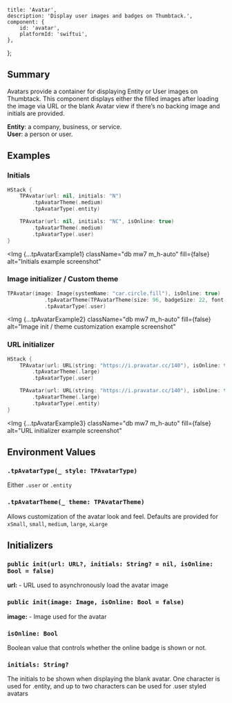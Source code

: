 
    title: 'Avatar',
    description: 'Display user images and badges on Thumbtack.',
    component: {
        id: 'avatar',
        platformId: 'swiftui',
    },
};



## Summary

Avatars provide a container for displaying Entity or User images on Thumbtack. This component displays either the filled images after loading the image via URL or the blank Avatar view if there’s no backing image and initials are provided.

<div>
    <b>Entity</b>: a company, business, or service.
</div>

<div>
    <b>User</b>: a person or user.
</div>

## Examples

### Initials

```swift
HStack {
    TPAvatar(url: nil, initials: "N")
        .tpAvatarTheme(.medium)
        .tpAvatarType(.entity)

    TPAvatar(url: nil, initials: "NC", isOnline: true)
        .tpAvatarTheme(.medium)
        .tpAvatarType(.user)
}
```

<Img
    {...tpAvatarExample1}
    className="db mw7 m_h-auto"
    fill={false}
    alt="Initials example screenshot"
></Img>

### Image initializer / Custom theme

```swift
TPAvatar(image: Image(systemName: "car.circle.fill"), isOnline: true)
            .tpAvatarTheme(TPAvatarTheme(size: 96, badgeSize: 22, font: .callout))
            .tpAvatarType(.user)
```

<Img
    {...tpAvatarExample2}
    className="db mw7 m_h-auto"
    fill={false}
    alt="Image init / theme customization example screenshot"
></Img>

### URL initializer

```swift
HStack {
    TPAvatar(url: URL(string: "https://i.pravatar.cc/140"), isOnline: true)
        .tpAvatarTheme(.large)
        .tpAvatarType(.user)

    TPAvatar(url: URL(string: "https://i.pravatar.cc/140"), isOnline: true)
        .tpAvatarTheme(.large)
        .tpAvatarType(.entity)
}
```

<Img
    {...tpAvatarExample3}
    className="db mw7 m_h-auto"
    fill={false}
    alt="URL initializer example screenshot"
></Img>

## Environment Values

### `.tpAvatarType(_ style: TPAvatarType)`

Either `.user` or `.entity`

### `.tpAvatarTheme(_ theme: TPAvatarTheme)`

Allows customization of the avatar look and feel. Defaults are provided for `xSmall`, `small`, `medium`, `large`, `xLarge`

## Initializers

### `public init(url: URL?, initials: String? = nil, isOnline: Bool = false)`

**url:** - URL used to asynchronously load the avatar image

### `public init(image: Image, isOnline: Bool = false)`

**image:** - Image used for the avatar

### `isOnline: Bool`

Boolean value that controls whether the online badge is shown or not.

### `initials: String?`

The initials to be shown when displaying the blank avatar. One character is used for .entity, and up to two characters can be used for .user styled avatars
